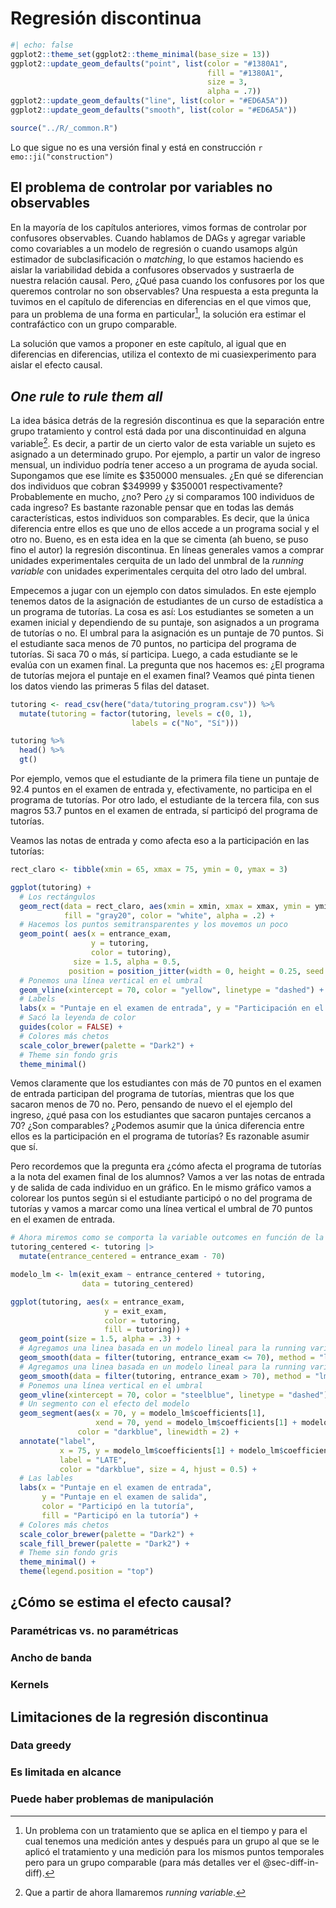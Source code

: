 # Regresión discontinua {#sec-random-exp}

```r
#| echo: false
ggplot2::theme_set(ggplot2::theme_minimal(base_size = 13))
ggplot2::update_geom_defaults("point", list(color = "#1380A1",
                                            fill = "#1380A1",
                                            size = 3,
                                            alpha = .7))
ggplot2::update_geom_defaults("line", list(color = "#ED6A5A"))
ggplot2::update_geom_defaults("smooth", list(color = "#ED6A5A")) 

source("../R/_common.R")
```

Lo que sigue no es una versión final y está en construcción `r emo::ji("construction")`

## El problema de controlar por variables no observables

En la mayoría de los capítulos anteriores, vimos formas de controlar por confusores observables. Cuando hablamos de DAGs y agregar variable como covariables a un modelo de regresión o cuando usamops algún estimador de subclasificación o *matching*, lo que estamos haciendo es aislar la variabilidad debida a confusores observados y sustraerla de nuestra relación causal. Pero, ¿Qué pasa cuando los confusores por los que queremos controlar no son observables? Una respuesta a esta pregunta la tuvimos en el capítulo de diferencias en diferencias en el que vimos que, para un problema de una forma en particular[^dif], la solución era estimar el contrafáctico con un grupo comparable.

[^dif]: Un problema con un tratamiento que se aplica en el tiempo y para el cual tenemos una medición antes y después para un grupo al que se le aplicó el tratamiento y una medición para los mismos puntos temporales pero para un grupo comparable (para más detalles ver el @sec-diff-in-diff). 

La solución que vamos a proponer en este capítulo, al igual que en diferencias en diferencias, utiliza el contexto de mi cuasiexperimento para aislar el efecto causal.

## *One rule to rule them all*

La idea básica detrás de la regresión discontinua es que la separación entre grupo tratamiento y control está dada por una discontinuidad en alguna variable[^running]. Es decir, a partir de un cierto valor de esta variable un sujeto es asignado a un determinado grupo. Por ejemplo, a partir un valor de ingreso mensual, un individuo podría tener acceso a un programa de ayuda social. Supongamos que ese límite es \$$350000$ mensuales. ¿En qué se diferencian dos individuos que cobran \$$349999$ y \$$350001$ respectivamente? Probablemente en mucho, ¿no? Pero ¿y si comparamos $100$ individuos de cada ingreso? Es bastante razonable pensar que en todas las demás características, estos individuos son comparables. Es decir, que la única diferencia entre ellos es que uno de ellos accede a un programa social y el otro no. Bueno, es en esta idea en la que se cimenta (ah bueno, se puso fino el autor) la regresión discontinua. En líneas generales vamos a comprar unidades experimentales cerquita de un lado del unmbral de la *running variable* con unidades experimentales cerquita del otro lado del umbral. 

[^running]: Que a partir de ahora llamaremos *running variable*.

Empecemos a jugar con un ejemplo con datos simulados. En este ejemplo tenemos datos de la asignación de estudiantes de un curso de estadística a un programa de tutorías. La cosa es así: Los estudiantes se someten a un examen inicial y dependiendo de su puntaje, son asignados a un programa de tutorías o no. El umbral para la asignación es un puntaje de $70$ puntos. Si el estudiante saca menos de $70$ puntos, no participa del programa de tutorías. Si saca $70$ o más, sí participa. Luego, a cada estudiante se le evalúa con un examen final. La pregunta que nos hacemos es: ¿El programa de tutorías mejora el puntaje en el examen final? Veamos qué pinta tienen los datos viendo las primeras 5 filas del dataset.

```r
tutoring <- read_csv(here("data/tutoring_program.csv")) %>% 
  mutate(tutoring = factor(tutoring, levels = c(0, 1), 
                           labels = c("No", "Sí")))

tutoring %>%
  head() %>%
  gt()
```

Por ejemplo, vemos que el estudiante de la primera fila tiene un puntaje de $92.4$ puntos en el examen de entrada y, efectivamente, no participa en el programa de tutorías. Por otro lado, el estudiante de la tercera fila, con sus magros $53.7$ puntos en el examen de entrada, sí participó del programa de tutorías.

Veamos las notas de entrada y como afecta eso a la participación en las tutorías:

```r
rect_claro <- tibble(xmin = 65, xmax = 75, ymin = 0, ymax = 3)

ggplot(tutoring) +
  # Los rectángulos
  geom_rect(data = rect_claro, aes(xmin = xmin, xmax = xmax, ymin = ymin, ymax = ymax), 
            fill = "gray20", color = "white", alpha = .2) +
  # Hacemos los puntos semitransparentes y los movemos un poco
  geom_point( aes(x = entrance_exam, 
                  y = tutoring, 
                  color = tutoring),
              size = 1.5, alpha = 0.5, 
             position = position_jitter(width = 0, height = 0.25, seed = 1234)) + 
  # Ponemos una línea vertical en el umbral
  geom_vline(xintercept = 70, color = "yellow", linetype = "dashed") + 
  # Labels
  labs(x = "Puntaje en el examen de entrada", y = "Participación en el programa de tutorías") + 
  # Sacó la leyenda de color
  guides(color = FALSE) +
  # Colores más chetos
  scale_color_brewer(palette = "Dark2") +
  # Theme sin fondo gris
  theme_minimal()
```

Vemos claramente que los estudiantes con más de $70$ puntos en el examen de entrada participan del programa de tutorías, mientras que los que sacaron menos de $70$ no. Pero, pensando de nuevo el el ejemplo del ingreso, ¿qué pasa con los estudiantes que sacaron puntajes cercanos a $70$? ¿Son comparables? ¿Podemos asumir que la única diferencia entre ellos es la participación en el programa de tutorías? Es razonable asumir que sí. 

Pero recordemos que la pregunta era ¿cómo afecta el programa de tutorías a la nota del examen final de los alumnos? Vamos a ver las notas de entrada y de salida de cada individuo en un gráfico. En le mismo gráfico vamos a colorear los puntos según si el estudiante participó o no del programa de tutorías y vamos a marcar como una línea vertical el umbral de $70$ puntos en el examen de entrada.

```r
# Ahora miremos como se comporta la variable outcomes en función de la running variable ####
tutoring_centered <- tutoring |> 
  mutate(entrance_centered = entrance_exam - 70)

modelo_lm <- lm(exit_exam ~ entrance_centered + tutoring, 
                data = tutoring_centered)

ggplot(tutoring, aes(x = entrance_exam, 
                     y = exit_exam, 
                     color = tutoring,
                     fill = tutoring)) +
  geom_point(size = 1.5, alpha = .3) + 
  # Agregamos una linea basada en un modelo lineal para la running variable menor a 70
  geom_smooth(data = filter(tutoring, entrance_exam <= 70), method = "lm") +
  # Agregamos una linea basada en un modelo lineal para la running variable mayor a 70
  geom_smooth(data = filter(tutoring, entrance_exam > 70), method = "lm") +
  # Ponemos una línea vertical en el umbral
  geom_vline(xintercept = 70, color = "steelblue", linetype = "dashed") + 
  # Un segmento con el efecto del modelo
  geom_segment(aes(x = 70, y = modelo_lm$coefficients[1], 
                   xend = 70, yend = modelo_lm$coefficients[1] + modelo_lm$coefficients[3]), 
               color = "darkblue", linewidth = 2) +
  annotate("label", 
           x = 75, y = modelo_lm$coefficients[1] + modelo_lm$coefficients[3]/2,
           label = "LATE", 
           color = "darkblue", size = 4, hjust = 0.5) +
  # Las lables
  labs(x = "Puntaje en el examen de entrada", 
       y = "Puntaje en el examen de salida",
       color = "Participó en la tutoría",
       fill = "Participó en la tutoría") + 
  # Colores más chetos
  scale_color_brewer(palette = "Dark2") +
  scale_fill_brewer(palette = "Dark2") +
  # Theme sin fondo gris
  theme_minimal() +
  theme(legend.position = "top")

```


## ¿Cómo se estima el efecto causal?



### Paramétricas vs. no paramétricas

### Ancho de banda

### Kernels

## Limitaciones de la regresión discontinua

### Data greedy

### Es limitada en alcance

### Puede haber problemas de **manipulación**


